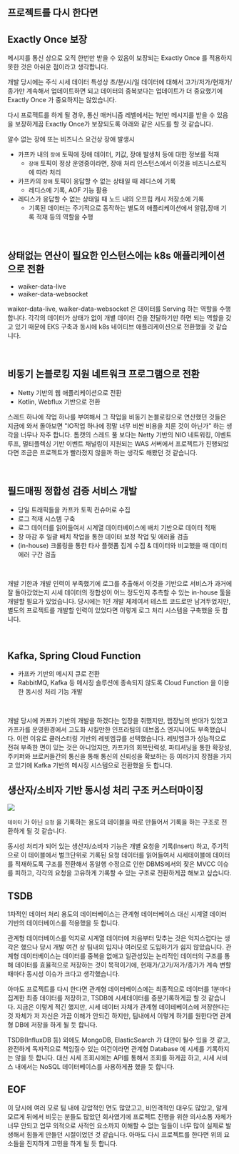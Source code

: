 ## 프로젝트를 다시 한다면



## Exactly Once 보장

메시지를 통신 상으로 오직 한번만 받을 수 있음이 보장되는 Exactly Once 를 적용하지 못한 것은 아쉬운 점이라고 생각합니다. 

개발 당시에는 주식 시세 데이터 특성상 초/분/시/일 데이터에 대해서 고가/저가/현재가/종가만 계속해서 업데이트하면 되고  데이터의 중복보다는 업데이트가 더 중요했기에 Exactly Once 가 중요하지는 않았습니다.<br/>

다시 프로젝트를 하게 될 경우, 통신 매커니즘 레벨에서는 1번만 메시지를 받을 수 있음을 보장하게끔 Exactly Once가 보장되도록 아래와 같은 시도를 할 것 같습니다. <br/>

알수 없는 장애 또는 비즈니스 요건상 장애 발생시 

- 카프카 내의 `장애` 토픽에 장애 데이터, 키값, 장애 발생처 등에 대한 정보를 적재
  - `장애` 토픽이 정상 운영중이라면, 장애 처리 인스턴스에서 이것을 비즈니스로직에 따라 처리
- 카프카의 `장애` 토픽이 응답할 수 없는 상태일 때 레디스에 기록
  - 레디스에 기록, AOF 기능 활용
- 레디스가 응답할 수 없는 상태일 때 노드 내의 오프힙 캐시 저장소에 기록
  - 기록된 데이터는 주기적으로 동작하는 별도의 애플리케이션에서 알람,장애 기록 적재 등의 역할을 수행

<br/>



## 상태없는 연산이 필요한 인스턴스에는 k8s 애플리케이션으로 전환

- waiker-data-live
- waiker-data-websocket

waiker-data-live, waiker-data-websocket 은 데이터를 Serving 하는 역할을 수행합니다. 각각의 데이터가 상태가 없이 개별 데이터 건을 전달하기만 하면 되는 역할을 갖고 있기 때문에 EKS 구축과 동시에 k8s 네이티브 애플리케이션으로 전환했을 것 같습니다. <br/>

<br/>



## 비동기 논블로킹 지원 네트워크 프로그램으로 전환

- Netty 기반의 웹 애플리케이션으로 전환
- Kotlin, Webflux 기반으로 전환

스레드 하나에 작업 하나를 부여해서 그 작업을 비동기 논블로킹으로 연산했던 것들은 지금에 와서 돌아보면 "IO작업 하나에 정말 너무 비싼 비용을 치룬 것이 아닌가" 하는 생각을 너무나 자주 합니다. 톰캣의 스레드 풀 보다는 Netty 기반의 NIO 네트워킹, 이벤트 루프, 멀티플렉싱 기반 이벤트 채널링이 지원되는 WAS 서버에서 프로젝트가 진행되었다면 조금은 프로젝트가 빨라졌지 않을까 하는 생각도 해봤던 것 같습니다.<br/>

<br/>



## 필드매핑 정합성 검증 서비스 개발

- 당일 트래픽들을 카프카 토픽 컨슈머로 수집
- 로그 적재 시스템 구축
- 로그 데이터를 읽어들여서 시계열 데이터베이스에 배치 기반으로 데이터 적재
- 장 마감 후 일괄 배치 작업을 통한 데이터 보정 작업 및 에러율 검출
- (in-house) 크롤링을 통한 타사 플랫폼 집계 수집 & 데이터와 비교했을 때 데이터 에러 구간 검출

<br/>

개발 기한과 개발 인력이 부족했기에 로그를 추출해서 이것을 기반으로 서비스가 과거에 잘 돌아갔었는지 시세 데이터의 정합성이 어느 정도인지 추측할 수 있는 in-house 툴을 개발할 필요가 있었습니다. 당시에는 1인 개발 체제여서 테스트 코드로만 남겨두었지만, 별도의 프로젝트를 개발할 인력이 있었다면 이렇게 로그 처리 시스템을 구축했을 듯 합니다.<br/>

<br/>



## Kafka, Spring Cloud Function

- 카프카 기반의 메시지 큐로 전환
- RabbitMQ, Kafka 등 메시징 솔루션에 종속되지 않도록 Cloud Function 을 이용한 동시성 처리 기능 개발

<br/>

개발 당시에 카프카 기반의 개발을 하겠다는 입장을 취했지만, 랩장님의 반대가 있었고 카프카를 운영환경에서 고도화 시킬만한 인프라팀의 데브옵스 엔지니어도 부족했습니다. 이런 이유로 클러스터링 기반의 레빗엠큐를 선택했습니다. 레빗엠큐가 성능적으로 전혀 부족한 면이 있는 것은 아니었지만, 카프카의 회복탄력성, 파티셔닝을 통한 확장성, 주키퍼와 브로커들간의 통신을 통해 통신의 신뢰성을 확보하는 등 여러가지 장점을 가지고 있기에 Kafka 기반의 메시징 시스템으로 전환했을 듯 합니다.<br/>



## 생산자/소비자 기반 동시성 처리 구조 커스터마이징

![](./img/message-queue-usage/instance.png)

`데이터` 가 아닌 `요청` 을 기록하는 용도의 테이블을 따로 만들어서 기록을 하는 구조로 전환하게 될 것 같습니다. <br/>

동시성 처리가 되어 있는 생산자/소비자 기능은 개별 요청을 기록(Insert) 하고, 주기적으로 이 테이블에서 벌크단위로 기록된 요청 데이터를 읽어들여서 시세테이블에 데이터를 적재하도록 구조를 전환해서 동일행 수정으로 인한 DBMS에서의 잦은 MVCC 이슈를 피하고, 각각의 요청을 고유하게 기록할 수 있는 구조로 전환하게끔 해보고 싶습니다.<br/>



## TSDB

1차적인 데이터 처리 용도의 데이터베이스는 관계형 데이터베이스 대신 시계열 데이터 기반의 데이터베이스를 적용했을 듯 합니다.<br/>

관계형 데이터베이스를 억지로 시계열 데이터에 처음부터 맞추는 것은 억지스럽다는 생각은 했으나 당시 개발 여건 상 팀내의 입지나 여러모로 도입하기가 쉽지 않았습니다. 관계형 데이터베이스는 데이터를 중복을 없애고 일관성있는 논리적인 데이터의 구조를 통해 데이터를 효율적으로 저장하는 것이 목적이기에, 현재가/고가/저가/종가가 계속 변할 때마다 동시성 이슈가 크다고 생각했습니다.<br/>

아마도 프로젝트를 다시 한다면 관계형 데이터베이스에는 최종적으로 데이터를 1분마다 집계한 최종 데이터를 저장하고, TSDB에 시세데이터를 증분기록하게끔 할 것 같습니다. 지금은 이렇게 적긴 했지만, 시세 데이터 자체가 관계형 데이테베이스에 저장한다는 것 자체가 저 자신은 가끔 이해가 안되긴 하지만, 팀내에서 이렇게 하기를 원한다면 관계형 DB에 저장을 하게 될 듯 합니다.<br/>

TSDB(InfluxDB 등) 외에도 MongoDB, ElasticSearch 가 대안이 될수 있을 것 같고, 완전하게 독자적으로 책임질수 있는 여건이라면 관계형 Database 에 시세를 기록하지는 않을 듯 합니다. 대신 시세 조회시에는 API를 통해서 조회를 하게끔 하고, 시세 서비스 내에서는 NoSQL 데이터베이스를 사용하게끔 했을 듯 합니다.<br/>



## EOF

이 당시에 여러 모로 팀 내에 강압적인 면도 많았고고, 비인격적인 대우도 많았고, 알게 모르게 뒤에서 비웃는 분들도 많았던 회사였기에 프로젝트 진행을 위한 의사소통 자체가 너무 안되고 업무 외적으로 사적인 요소까지 이해할 수 없는 일들이 너무 많이 실제로 발생해서 힘들게 만들던 시절이었던 것 같습니다. 아마도 다시 프로젝트를 한다면 위의 요소들을 진지하게 고민을 하게 될 듯 합니다.<br/>



